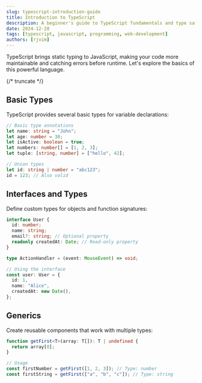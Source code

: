 ```yaml
---
slug: typescript-introduction-guide
title: Introduction to TypeScript
description: A beginner's guide to TypeScript fundamentals and type safety in JavaScript
date: 2024-12-28
tags: [typescript, javascript, programming, web-development]
authors: [rjvim]
---
```


TypeScript brings static typing to JavaScript, making your code more maintainable and catching errors before runtime. Let's explore the basics of this powerful language.

{/* truncate */}

## Basic Types

TypeScript provides several basic types for variable declarations:

```typescript
// Basic type annotations
let name: string = "John";
let age: number = 30;
let isActive: boolean = true;
let numbers: number[] = [1, 2, 3];
let tuple: [string, number] = ["hello", 42];

// Union types
let id: string | number = "abc123";
id = 123; // Also valid
```

## Interfaces and Types

Define custom types for objects and function signatures:

```typescript
interface User {
  id: number;
  name: string;
  email?: string; // Optional property
  readonly createdAt: Date; // Read-only property
}

type ActionHandler = (event: MouseEvent) => void;

// Using the interface
const user: User = {
  id: 1,
  name: "Alice",
  createdAt: new Date(),
};
```

## Generics

Create reusable components that work with multiple types:

```typescript
function getFirst<T>(array: T[]): T | undefined {
  return array[0];
}

// Usage
const firstNumber = getFirst([1, 2, 3]); // Type: number
const firstString = getFirst(["a", "b", "c"]); // Type: string
```
